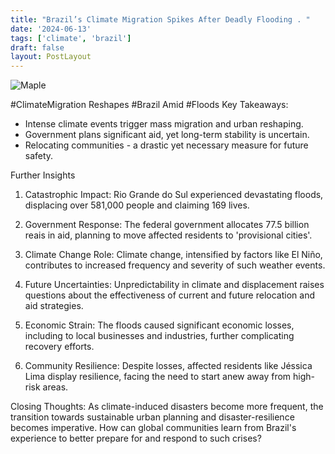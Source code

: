 ```yaml
---
title: "Brazil’s Climate Migration Spikes After Deadly Flooding . "
date: '2024-06-13'
tags: ['climate', 'brazil']
draft: false
layout: PostLayout
---
```


<div className="flex justify-center">
<div className="my-1 w-full px-2 xl:my-1 xl:w-1/2 xl:px-2">
    <img src="https://willpolesa.pythonanywhere.com/static/podcast_thumbnails/thumbnail_recmFupakEoOu2e5k.jpg" alt="Maple" className="mx-auto h-58 w-auto" />
</div>
</div>

#ClimateMigration Reshapes #Brazil Amid #Floods
Key Takeaways:
- Intense climate events trigger mass migration and urban reshaping.
- Government plans significant aid, yet long-term stability is uncertain.
- Relocating communities - a drastic yet necessary measure for future safety.

Further Insights
1. Catastrophic Impact:
Rio Grande do Sul experienced devastating floods, displacing over 581,000 people and claiming 169 lives.

2. Government Response:
The federal government allocates 77.5 billion reais in aid, planning to move affected residents to 'provisional cities'.

3. Climate Change Role:
Climate change, intensified by factors like El Niño, contributes to increased frequency and severity of such weather events.

4. Future Uncertainties:
Unpredictability in climate and displacement raises questions about the effectiveness of current and future relocation and aid strategies.

5. Economic Strain:
The floods caused significant economic losses, including to local businesses and industries, further complicating recovery efforts.

6. Community Resilience:
Despite losses, affected residents like Jéssica Lima display resilience, facing the need to start anew away from high-risk areas.

Closing Thoughts:
As climate-induced disasters become more frequent, the transition towards sustainable urban planning and disaster-resilience becomes imperative. How can global communities learn from Brazil's experience to better prepare for and respond to such crises?
